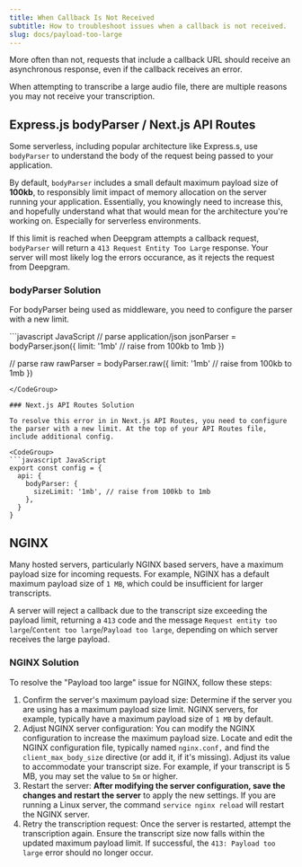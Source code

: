 ```yaml
---
title: When Callback Is Not Received
subtitle: How to troubleshoot issues when a callback is not received.
slug: docs/payload-too-large
---
```



More often than not, requests that include a callback URL should receive an asynchronous response, even if the callback receives an error.

When attempting to transcribe a large audio file, there are multiple reasons you may not receive your transcription.

## Express.js bodyParser / Next.js API Routes

Some serverless, including popular architecture like Express.s, use `bodyParser` to understand the body of the request being passed to your application.

By default, `bodyParser` includes a small default maximum payload size of **100kb**, to responsibly limit impact of memory allocation on the server running your application. Essentially, you knowingly need to increase this, and hopefully understand what that would mean for the architecture you're working on. Especially for serverless environments.

If this limit is reached when Deepgram attempts a callback request, `bodyParser` will return a `413 Request Entity Too Large` response. Your server will most likely log the errors occurance, as it rejects the request from Deepgram.

### bodyParser Solution

For bodyParser being used as middleware, you need to configure the parser with a new limit.

<CodeGroup>
  ```javascript JavaScript
  // parse application/json
  jsonParser = bodyParser.json({
    limit: '1mb' // raise from 100kb to 1mb
  })

  // parse raw
  rawParser = bodyParser.raw({
    limit: '1mb' // raise from 100kb to 1mb
  })
  ```
</CodeGroup>

### Next.js API Routes Solution

To resolve this error in in Next.js API Routes, you need to configure the parser with a new limit. At the top of your API Routes file, include additional config.

<CodeGroup>
  ```javascript JavaScript
  export const config = {
    api: {
      bodyParser: {
        sizeLimit: '1mb', // raise from 100kb to 1mb
      },
    }
  }
  ```
</CodeGroup>

## NGINX

Many hosted servers, particularly NGINX based servers, have a maximum payload size for incoming requests. For example, NGINX has a default maximum payload size of `1 MB`, which could be insufficient for larger transcripts.

A server will reject a callback due to the transcript size exceeding the payload limit, returning a `413` code and the message `Request entity too large`/`Content too large`/`Payload too large`, depending on which server receives the large payload.

### NGINX Solution

To resolve the "Payload too large" issue for NGINX, follow these steps:

1. Confirm the server's maximum payload size: Determine if the server you are using has a maximum payload size limit. NGINX servers, for example, typically have a maximum payload size of `1 MB` by default.
2. Adjust NGINX server configuration: You can modify the NGINX configuration to increase the maximum payload size. Locate and edit the NGINX configuration file, typically named `nginx.conf,` and find the `client_max_body_size` directive (or add it, if it's missing). Adjust its value to accommodate your transcript size. For example, if your transcript is 5 MB, you may set the value to `5m` or higher.
3. Restart the server: **After modifying the server configuration, save the changes and restart the server** to apply the new settings. If you are running a Linux server, the command `service nginx reload` will restart the NGINX server.
4. Retry the transcription request: Once the server is restarted, attempt the transcription again. Ensure the transcript size now falls within the updated maximum payload limit. If successful, the `413: Payload too large` error should no longer occur.
